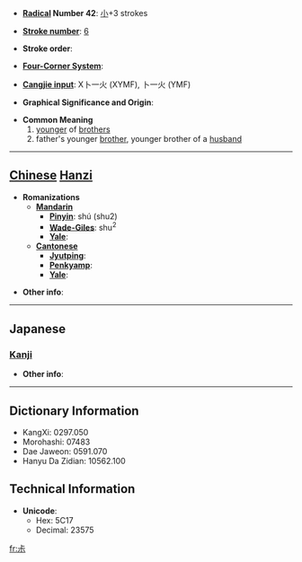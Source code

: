 * '''[[Wiktionary:Chinese radical index| Radical]] Number 42''': [[Wiktionary:Chinese radical index 小|小]]+3 strokes

* '''[[Wiktionary:Chinese total strokes index|Stroke number]]''': [[Wiktionary:Chinese total strokes index 6|6]]

* '''Stroke order''': 

* '''[[Wiktionary:Chinese four corner index|Four-Corner System]]''': 

* '''[[Wiktionary:Chinese Cangjie index|Cangjie input]]''': X卜一火 (XYMF), 卜一火 (YMF)

* '''Graphical Significance and Origin''': 

* '''Common Meaning'''
*#[[younger]] of [[brother]]s
*# father's younger [[brother]], younger brother of a [[husband]]


----

== [[Chinese]] [[Hanzi]] ==

* '''Romanizations'''
** '''[[Mandarin]]'''
*** '''[[Pinyin]]''': shú (shu2)
*** '''[[Wade-Giles]]''': shu<sup>2</sup>
*** '''[[Yale]]''': 
** '''[[Cantonese]]'''
*** '''[[Jyutping]]''':
*** '''[[Penkyamp]]''': 
*** '''[[Yale]]''': 

* '''Other info''': 

----

==Japanese==
===[[Kanji]]===
{{kanji|on readings=[[しゅく]] (shuku)
|kun readings=[[まめ]] (mame)
}}

* '''Other info''':  

----

== Dictionary Information ==

* KangXi: 0297.050
* Morohashi: 07483
* Dae Jaweon: 0591.070
* Hanyu Da Zidian: 10562.100

== Technical Information ==

* '''Unicode''':
** Hex: 5C17
** Decimal: 23575

[[fr:尗]]